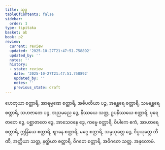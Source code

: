 ```yaml
---
title: သုဒ္ဓ
tableOfContents: false
sidebar:
  order: 1
type: tipitaka
basket: ab
book: p2
review:
  current: review
  updated: '2025-10-27T21:47:51.758892'
  updated_by: ''
  notes: ''
  history:
  - state: review
    date: '2025-10-27T21:47:51.758892'
    updated_by: ''
    notes: ''
    previous_state: draft
---
```



<ReviewStatus review={frontmatter.review} showDetails={true} />

<HypothesisAnnotation frontmatter={frontmatter} />

<DynamicBreadcrumb />

<Division number="83" book="p2" e="ch" v="38" p="239">

<Paragraph number="2064" book="p2">
ဟေတုယာ စတ္တာရိ, အာရမ္မဏေ စတ္တာရိ, အဓိပတိယာ ပဉ္စ, အနန္တရေ စတ္တာရိ, သမနန္တရေ စတ္တာရိ, သဟဇာတေ ပဉ္စ, အညမညေ ဒွေ, နိဿယေ သတ္တ, ဥပနိဿယေ စတ္တာရိ, ပုရေဇာတေ ဒွေ, ပစ္ဆာဇာတေ ဒွေ, အာသေဝနေ ဒွေ, ကမ္မေ စတ္တာရိ, ဝိပါကေ ဧကံ, အာဟာရေ စတ္တာရိ, ဣန္ဒြိယေ စတ္တာရိ, ဈာနေ စတ္တာရိ, မဂ္ဂေ စတ္တာရိ, သမ္ပယုတ္တေ ဒွေ, ဝိပ္ပယုတ္တေ တီဏိ, အတ္ထိယာ သတ္တ, နတ္ထိယာ စတ္တာရိ, ဝိဂတေ စတ္တာရိ, အဝိဂတေ သတ္တ.

</Paragraph>
</Division>

<Paragraph number="2065" type="center" book="p2">
အနုလောမံ.
</Paragraph>